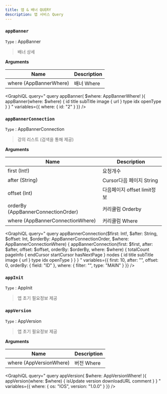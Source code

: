 ```yaml
---
title: 앱 & 배너 QUERY
description: 앱 서비스 Query
---
```




### `appBanner`
`Type` : <Link to="/object/app/#AppBanner/">AppBanner</Link>

> 배너 상세

**Arguments**

| Name | Description |
| -------- | -------- | 
| where  (<Link to="/input/app/#AppBannerWhere">AppBannerWhere</Link>)  | 배너 Where  | 

<GraphiQL
  query="
  query appBanner(
    $where: AppBannerWhere!
  ){
    appBanner(where: $where) {
      id
      title
      subTitle
      image {
        url
      }
      type 
      idx 
      openType
    }
  }
  "
  variables={{
    where: {
      id: "2"
    }
  }}
/>


### `appBannerConnection`
`Type` : <Link to="/object/app/#AppBannerConnection/">AppBannerConnection</Link>

> 강의 리스트 (검색을 통해 제공)

**Arguments**

| Name | Description |
| -------- | -------- | 
| first (Int!)  | 요청개수   | 
| after (String) | Cursor다음 페이지 String | 
| offset (Int) | 다음페이지 offset limit정보 |
| orderBy (<Link to="/input/app/#AppBannerConnectionOrder">AppBannerConnectionOrder</Link>)  | 커리큘럼 Orderby  | 
| where  (<Link to="/input/app/#AppBannerConnectionWhere">AppBannerConnectionWhere</Link>)  | 커리큘럼 Where  | 

<GraphiQL
  query="
    query appBannerConnection($first: Int!, $after: String, $offset: Int, $orderBy: AppBannerConnectionOrder, $where: AppBannerConnectionWhere) {
      appBannerConnection(first: $first, after: $after, offset: $offset, orderBy: $orderBy, where: $where) {
        totalCount
        pageInfo {
            endCursor
            startCursor
            hasNextPage
        }
        nodes {
          id
          title
          subTitle
          image {
            url
          }
          type 
          idx 
          openType
        }
      }
    }
  "
  variables={{
    first: 10,
    after: "",
    offset: 0,
    orderBy: {
      field: "ID"
    },
    where: {
      filter: "",
      type: "MAIN"
    }
  }}
/>


### `appInit`
`Type` : <Link to="/object/app/#AppInit/">AppInit</Link>

> 앱 초기 필요정보 제공

<GraphiQL
  query="
  query appInit {
    appInit {
      bgAudioUrls
      codingUrl
      guideLanguage {
        ko {
          main {
            image {
              url
            }
          }
          coding {
            image {
              url
            }
          }
          freeCoding {
            image {
              url
            }
          }
          project {
            image {
              url
            }
          }
          uploadCodingTip {
            image {
              url
            }
          }
        }
        en {
          main {
              image {
                url
              }
            }
            coding {
              image {
                url
              }
            }
            freeCoding {
              image {
                url
              }
            }
            project {
              image {
                url
              }
            }
            uploadCodingTip {
              image {
                url
              }
            }
          }
        }
      }
  }
  "
/>

### `appVersion`
`Type` : <Link to="/object/app/#AppVersion/">AppVersion</Link>

> 앱 초기 필요정보 제공


**Arguments**

| Name | Description |
| -------- | -------- | 
| where  (<Link to="/input/app/#AppVersionWhere">AppVersionWhere</Link>)  | 버전 Where  | 

<GraphiQL
  query="
  query appVersion(
    $where: AppVersionWhere!
  ){
    appVersion(where: $where) {
      isUpdate
      version 
      downloadURL
      comment
    }
  }
  "
  variables={{
    where: {
      os: "IOS",
      version: "1.0.0"
    }
  }}
/>